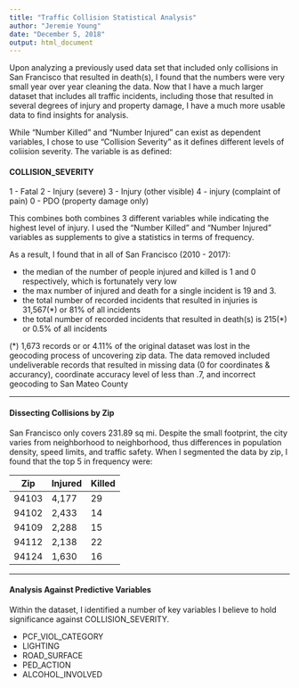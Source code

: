 ---
title: "Traffic Collision Statistical Analysis"
author: "Jeremie Young"
date: "December 5, 2018"
output: html_document
---

Upon analyzing a previously used data set that included only collisions in San Francisco that resulted in death(s), I found that the numbers were very small year over year cleaning the data. Now that I have a much larger dataset that includes all traffic incidents, including those that resulted in several degrees of injury and property damage, I have a much more usable data to find insights for analysis.

While "Number Killed" and "Number Injured" can exist as dependent variables,  I chose to use "Collision Severity" as it defines different levels of coliision severity. The variable is as defined:

#### COLLISION_SEVERITY
1 - Fatal
2 - Injury (severe)
3 - Injury (other visible)
4 - injury (complaint of pain)
0 - PDO (property damage only)

This combines both combines 3 different variables while indicating the highest level of injury. I used the "Number Killed" and "Number Injured" variables as supplements to give a statistics in terms of frequency.

As a result, I found that in all of San Francisco (2010 - 2017): 

* the median of the number of people injured and killed is 1 and 0 respectively, which is fortunately very low
* the max number of injured and death for a single incident is 19 and 3.
* the total number of recorded incidents that resulted in injuries is 31,567(*) or 81% of all incidents
* the total number of recorded incidents that resulted in death(s) is 215(*) or 0.5% of all incidents

(*) 1,673 records or or 4.11% of the original dataset was lost in the geocoding process of uncovering zip data. The data removed included undeliverable records that resulted in missing data (0 for coordinates & accurancy), coordinate accuracy level of less than .7, and incorrect geocoding to San Mateo County

***

#### Dissecting Collisions by Zip

San Francisco only covers 231.89 sq mi. Despite the small footprint, the city varies from neighborhood to neighborhood, thus differences in population density, speed limits, and traffic safety. When I segmented the data by zip, I found that the top 5 in frequency were:

Zip   | Injured | Killed 
------|---------|--------
94103 |  4,177  | 29
94102 |  2,433  | 14
94109 |  2,288  | 15
94112 |  2,138  | 22
94124 |  1,630  | 16


***

#### Analysis Against Predictive Variables

Within the dataset, I identified a number of key variables I believe to hold significance against COLLISION_SEVERITY.

* PCF_VIOL_CATEGORY
* LIGHTING
* ROAD_SURFACE
* PED_ACTION
* ALCOHOL_INVOLVED





